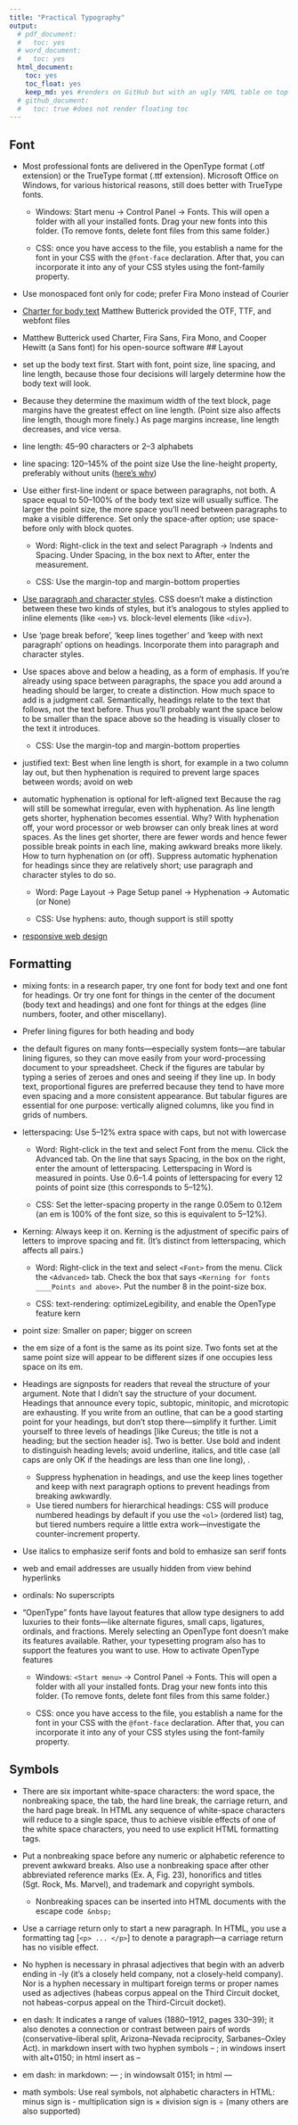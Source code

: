 ```yaml
---
title: "Practical Typography"
output:
  # pdf_document:
  #   toc: yes
  # word_document:
  #   toc: yes
  html_document:
    toc: yes
    toc_float: yes
    keep_md: yes #renders on GitHub but with an ugly YAML table on top
  # github_document:
  #   toc: true #does not render floating toc
---
```


## Font

-   Most professional fonts are delivered in the OpenType format (.otf extension) or the TrueType format (.ttf extension).
    Microsoft Office on Windows, for various historical reasons, still does better with TrueType fonts.

    -   Windows: Start menu → Control Panel → Fonts.
        This will open a folder with all your installed fonts.
        Drag your new fonts into this folder.
        (To remove fonts, delete font files from this same folder.)

    -   CSS: once you have access to the file, you establish a name for the font in your CSS with the `@font-face` declaration.
        After that, you can incorporate it into any of your CSS styles using the font-family property.

-   Use monospaced font only for code; prefer Fira Mono instead of Courier

-   [Charter for body text](https://practicaltypography.com/charter.html) Matthew Butterick provided the OTF, TTF, and webfont files

-   Matthew Butterick used Charter, Fira Sans, Fira Mono, and Cooper Hewitt (a Sans font) for his open-source software
## Layout

-   set up the body text first.
    Start with font, point size, line spacing, and line length, because those four decisions will largely determine how the body text will look.

-   Because they determine the maximum width of the text block, page margins have the greatest effect on line length.
    (Point size also affects line length, though more finely.) As page margins increase, line length decreases, and vice versa.

-   line length: 45--90 characters or 2--3 alphabets

-   line spacing: 120--145% of the point size Use the line-height property, preferably without units ([here's why](https://stackoverflow.com/questions/20695333/why-does-unitless-line-height-behave-differently-from-percentage-or-em-in-this-e/20818206#20818206))

-   Use either first-line indent or space between paragraphs, not both.
    A space equal to 50--100% of the body text size will usually suffice.
    The larger the point size, the more space you'll need between paragraphs to make a visible difference.
    Set only the space-after option; use space-before only with block quotes.

    -   Word: Right-click in the text and select Paragraph → Indents and Spacing.
        Under Spacing, in the box next to After, enter the measurement.

    -   CSS: Use the margin-top and margin-bottom properties

-   [Use paragraph and character styles](https://practicaltypography.com/paragraph-and-character-styles.html#why-you-should-care-about-styles).
    CSS doesn't make a distinction between these two kinds of styles, but it's analogous to styles applied to inline elements (like `<em>`) vs. block-level elements (like `<div>`).

-   Use 'page break before', 'keep lines together' and 'keep with next paragraph' options on headings.
    Incorporate them into paragraph and character styles.

-   Use spaces above and below a heading, as a form of emphasis.
    If you're already using space between paragraphs, the space you add around a heading should be larger, to create a distinction.
    How much space to add is a judgment call.
    Semantically, headings relate to the text that follows, not the text before.
    Thus you'll probably want the space below to be smaller than the space above so the heading is visually closer to the text it introduces.

    -   CSS: Use the margin-top and margin-bottom properties

-   justified text: Best when line length is short, for example in a two column lay out, but then hyphenation is required to prevent large spaces between words; avoid on web

-   automatic hyphenation is optional for left-aligned text Because the rag will still be somewhat irregular, even with hyphenation.
    As line length gets shorter, hyphenation becomes essential.
    Why?
    With hyphenation off, your word processor or web browser can only break lines at word spaces.
    As the lines get shorter, there are fewer words and hence fewer possible break points in each line, making awkward breaks more likely.
    How to turn hyphenation on (or off).
    Suppress automatic hyphenation for headings since they are relatively short; use paragraph and character styles to do so.

    -   Word: Page Layout → Page Setup panel → Hyphenation → Automatic (or None)

    -   CSS: Use hyphens: auto, though support is still spotty

-   [responsive web design](https://practicaltypography.com/responsive-web-design.html)

## Formatting

-   mixing fonts: in a research paper, try one font for body text and one font for headings.
    Or try one font for things in the center of the document (body text and headings) and one font for things at the edges (line numbers, footer, and other miscellany).

-   Prefer lining figures for both heading and body

-   the default figures on many fonts---especially system fonts---are tabular lining figures, so they can move easily from your word-processing document to your spreadsheet.
    Check if the figures are tabular by typing a series of zeroes and ones and seeing if they line up.
    In body text, proportional figures are preferred because they tend to have more even spacing and a more consistent appearance.
    But tabular figures are essential for one purpose: vertically aligned columns, like you find in grids of numbers.

-   letterspacing: Use 5--12% extra space with caps, but not with lowercase

    -   Word: Right-click in the text and select Font from the menu.
        Click the Advanced tab.
        On the line that says Spacing, in the box on the right, enter the amount of letterspacing.
        Letterspacing in Word is measured in points.
        Use 0.6--1.4 points of letterspacing for every 12 points of point size (this corresponds to 5--12%).

    -   CSS: Set the letter-spacing property in the range 0.05em to 0.12em (an em is 100% of the font size, so this is equivalent to 5--12%).

-   Kerning: Always keep it on.
    Kerning is the adjustment of specific pairs of letters to improve spacing and fit.
    (It's distinct from letterspacing, which affects all pairs.)

    -   Word: Right-click in the text and select `<Font>` from the menu.
        Click the `<Advanced>` tab.
        Check the box that says `<Kerning for fonts ____Points and above>`.
        Put the number 8 in the point-size box.

    -   CSS: text-rendering: optimizeLegibility, and enable the OpenType feature kern

-   point size: Smaller on paper; bigger on screen

-   the em size of a font is the same as its point size.
    Two fonts set at the same point size will appear to be different sizes if one occupies less space on its em.

-   Headings are signposts for readers that reveal the structure of your argument.
    Note that I didn't say the structure of your document.
    Headings that announce every topic, subtopic, minitopic, and microtopic are exhausting.
    If you write from an outline, that can be a good starting point for your headings, but don't stop there---simplify it further.
    Limit yourself to three levels of headings [like Cureus; the title is not a heading; but the section header is].
    Two is better.
    Use bold and indent to distinguish heading levels; avoid underline, italics, and title case (all caps are only OK if the headings are less than one line long), .

    -   Suppress hyphenation in headings, and use the keep lines together and keep with next paragraph options to prevent headings from breaking awkwardly.
    -   Use tiered numbers for hierarchical headings: CSS will produce numbered headings by default if you use the `<ol>` (ordered list) tag, but tiered numbers require a little extra work---investigate the counter-increment property.

-   Use italics to emphasize serif fonts and bold to emhasize san serif fonts

-   web and email addresses are usually hidden from view behind hyperlinks

-   ordinals: No superscripts

-   "OpenType" fonts have layout features that allow type designers to add luxuries to their fonts---like alternate figures, small caps, ligatures, ordinals, and fractions.
    Merely selecting an OpenType font doesn't make its features available.
    Rather, your typesetting program also has to support the features you want to use.
    How to activate OpenType features

    -   Windows: `<Start menu>` → Control Panel → Fonts.
        This will open a folder with all your installed fonts.
        Drag your new fonts into this folder.
        (To remove fonts, delete font files from this same folder.)

    -   CSS: once you have access to the file, you establish a name for the font in your CSS with the `@font-face` declaration.
        After that, you can incorporate it into any of your CSS styles using the font-family property.

## Symbols

-   There are six important white-space characters: the word space, the nonbreaking space, the tab, the hard line break, the carriage return, and the hard page break.
    In HTML any sequence of white-space characters will reduce to a single space, thus to achieve visible effects of one of the white space characters, you need to use explicit HTML formatting tags.

-   Put a nonbreaking space before any numeric or alphabetic reference to prevent awkward breaks.
    Also use a nonbreaking space after other abbreviated reference marks (Ex. A, Fig. 23), honorifics and titles (Sgt. Rock, Ms. Marvel), and trademark and copyright symbols.

    -   Nonbreaking spaces can be inserted into HTML documents with the escape code  `&nbsp;`

-   Use a carriage return only to start a new paragraph.
    In HTML, you use a formatting tag [`<p> ... </p>`] to denote a paragraph---a carriage return has no visible effect.

-   No hyphen is necessary in phrasal adjectives that begin with an adverb ending in -ly (it's a closely held company, not a closely-held company).
    Nor is a hyphen necessary in multipart foreign terms or proper names used as adjectives (habeas corpus appeal on the Third Circuit docket, not habeas-corpus appeal on the Third-Circuit docket).

-   en dash: It indicates a range of values (1880--1912, pages 330--39); it also denotes a connection or contrast between pairs of words (conservative--liberal split, Arizona--Nevada reciprocity, Sarbanes--Oxley Act).
    in markdown insert with two hyphen symbols -- ; in windows insert with alt+0150; in html insert as --

-   em dash: in markdown: --- ; in windowsalt 0151; in html ---

-   math symbols: Use real symbols, not alphabetic characters in HTML: minus sign is - multiplication sign is × division sign is ÷ (many others are also supported)
